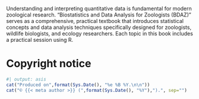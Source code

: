 ::: {.content-visible when-format="html"}

Understanding and interpreting quantitative data is fundamental for modern zoological research. “Biostatistics and Data Analysis for Zoologists (BDAZ)” serves as a comprehensive, practical textbook that introduces statistical concepts and data analysis techniques specifically designed for zoologists, wildlife biologists, and ecology researchers.  Each topic in this book includes a practical session using R.

:::

# Copyright notice {-}

```r
#| output: asis
cat("Produced on",format(Sys.Date(), "%e %B %Y.\n\n"))
cat("© {{< meta author >}} (",format(Sys.Date(), "%Y"),").", sep="")
```

